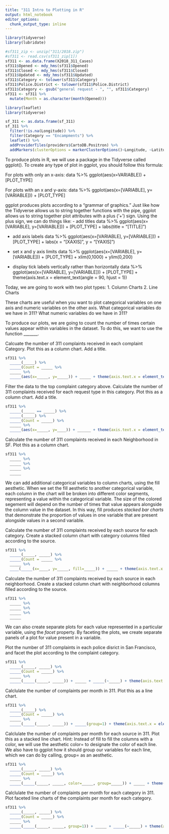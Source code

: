 ```yaml
---
title: "311 Intro to Plotting in R"
output: html_notebook
editor_options: 
  chunk_output_type: inline
---
```


```r
library(tidyverse)
library(lubridate)

#sf311_zip <- unzip("311/2018.zip")
#sf311 <- read.csv(sf311_zip[1]) 
sf311 <- as.data.frame(X2018_311_Cases)
sf311$Opened <- mdy_hms(sf311$Opened)
sf311$Closed <- mdy_hms(sf311$Closed)
sf311$Updated <- mdy_hms(sf311$Updated)
sf311$Category <- tolower(sf311$Category)
sf311$Police.District <- tolower(sf311$Police.District)
sf311$Category <- gsub("general request - ", "", sf311$Category)
sf311 <- sf311 %>%
  mutate(Month = as.character(month(Opened)))
```


```r
library(leaflet)
library(tidyverse)

sf_311 <- as.data.frame(sf_311)
sf_311 %>%
  filter(!is.na(Longitude)) %>%
  filter(Category == "Encampments") %>%
  leaflet() %>% 
  addProviderTiles(providers$CartoDB.Positron) %>%
  addMarkers(clusterOptions = markerClusterOptions()~Longitude, ~Latitude)
```


To produce plots in R, we will use a package in the Tidyverse called ggplot(). To create any type of plot in ggplot, you should follow this formula:

For plots with only an x-axis:
data %>% ggplot(aes(x=VARIABLE)) + [PLOT_TYPE] 

For plots with an x and y-axis: 
data %>% ggplot(aes(x=[VARIABLE], y=[VARIABLE])) + [PLOT_TYPE] 

ggplot produces plots according to a "grammar of graphics." Just like how the Tidyverse allows us to string together functions with the pipe, ggplot allows us to string together plot attributes with a plus ('+') sign. Using the plus sign, we can do things like:
- add titles 
data %>% ggplot(aes(x=[VARIABLE], y=[VARIABLE])) + [PLOT_TYPE] + labs(title = "[TITLE]")

- add axis labels
data %>% ggplot(aes(x=[VARIABLE], y=[VARIABLE])) + [PLOT_TYPE] + labs(x = "[XAXIS]", y = "[YAXIS]")

- set x and y axis limits
data %>% ggplot(aes(x=[VARIABLE], y=[VARIABLE])) + [PLOT_TYPE] + xlim(0,1000) + ylim(0,200)

- display tick labels vertically rather than horizontally
data %>% ggplot(aes(x=[VARIABLE], y=[VARIABLE])) + [PLOT_TYPE] + theme(axis.text.x = element_text(angle = 90, hjust = 1))

Today, we are going to work with two plot types:
1. Column Charts
2. Line Charts

These charts are useful when you want to plot categorical variables on one axis and numeric variables on the other axis. What categorical variables do we have in 311? What numeric variables do we have in 311?

To produce our plots, we are going to count the number of times certain values appear within variables in the dataset. To do this, we want to use the function _______. 

Calcuate the number of 311 complaints received in each complaint Category. Plot this as a column chart. Add a title.
```r
sf311 %>%
  _____(_____) %>%
  _____(Count = _____ %>%
  _____ %>%
  _____(aes(x=_____, y=_____)) + _____ + theme(axis.text.x = element_text(angle = 90, hjust = 1))
```

Filter the data to the top complaint category above. Calculate the number of 311 complaints received for each request type in this category. Plot this as a column chart. Add a title. 
```r
sf311 %>%
  _____(_____ == _____) %>%
  _____(_____) %>%
  _____(Count = _____) %>%
  _____ %>%
  _____(aes(x=_____, y=____)) + ______ + theme(axis.text.x = element_text(angle = 90, hjust = 1))
```

Calculate the number of 311 complaints received in each Neighborhood in SF. Plot this as a column chart. 
```r
sf311 %>%
  _____ %>%
  _____ %>%
  _____ %>%
  _____
```
We can add additional categorical variables to column charts, using the fill aesthetic. When we set the fill aesthetic to another categorical variable, each column in the chart will be broken into different color segments, representing a value within the categorical variable. The size of the colored segement will depend on the number of times that value appears alongside the column value in the dataset. In this way, fill produces *stacked bar charts* that demonstrate the proportion of values in one variable that are present alongside values in a second variable. 


Calculate the number of 311 complaints received by each source for each category. Create a stacked column chart with category columns filled according to the source. 
```r
sf311 %>%
  _____(_____, _____) %>%
  _____(Count = _____ %>%
  _____ %>%
  ____(_____(x=____, y=_____, fill=_____)) + _____ + theme(axis.text.x = element_text(angle = 90, hjust = 1))
```


Calculate the number of 311 complaints received by each source in each neighborhood. Create a stacked column chart with neighborhood columns filled according to the source.
```r
sf311 %>%
  _____ %>%
  _____ %>%
  _____ %>%
  _____
```
We can also create separate plots for each value represented in a particular variable, using the *facet* property. By faceting the plots, we create separate panels of a plot for value present in a variable. 

Plot the number of 311 complaints in each police disrict in San Francisco, and facet the plot according to the complaint category. 
```r
sf311 %>%
  _____(_____, _____) %>%
  _____(Count = _____) %>%
  _____ %>%
  _____(_____(_____, _____)) + _____ + _____(~_____) + theme(axis.text.x = element_text(angle = 90, hjust = 1))
```

Calclulate the number of complaints per month in 311. Plot this as a line chart. 
```r
sf311 %>%
  _____(_____) %>%
  _____(Count = _____) %>%
  _____ %>%
  _____(_____(_____, _____)) + _____(group=1) + theme(axis.text.x = element_text(angle = 90, hjust = 1))
```

Calclulate the number of complaints per month for each source in 311. Plot this as a stacked line chart. Hint: Instead of fill to fill the columns with a color, we will use the aesthetic color= to designate the color of each line. We also have to ggplot how it should group our variables for each line, which we can do by calling, group= as an aesthetic. 

```r
sf311 %>%
  _____(_____, _____) %>%
  _____(Count = _____) %>%
  _____ %>%
  _____(_____(_____, _____, color=_____, group=_____)) + _____ + theme(axis.text.x = element_text(angle = 90, hjust = 1))
```

Calclulate the number of complaints per month for each category in 311. Plot faceted line charts of the complaints per month for each category. 
```r
sf311 %>%
  _____(_____, _____) %>%
  _____(Count = _____) %>%
  _____ %>%
  _____(_____(_____, _____, group=1)) + _____ + _____(~_____) + theme(axis.text.x = element_text(angle = 90, hjust = 1))
```
